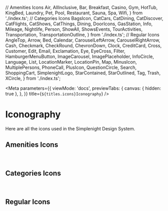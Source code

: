 // Amenities Icons
  Air,
  AllInclusive,
  Bar,
  Breakfast,
  Casino,
  Gym,
  HotTub,
  KingBed,
  Laundry,
  Pet,
  Pool,
  Restaurant,
  Sauna,
  Spa,
  Wifi,
} from './index.ts';
// Categories Icons
  BagsIcon,
  CatCars,
  CatDining,
  CatDiscover,
  CatFlights,
  CatShows,
  CatThings,
  Dining,
  DoorIcons,
  GasStation,
  Info,
  Mileage,
  Nightlife,
  Person,
  ShowAll,
  ShowsEvents,
  TourActivities,
  Transportation,
  TransportationOutline,
} from './index.ts';
// Regular Icons
  AngleTop,
  Arrow,
  Bed,
  Calendar,
  CarouselLeftArrow,
  CarouselRightArrow,
  Cash,
  Checkmark,
  CheckRound,
  ChevronDown,
  Clock,
  CreditCard,
  Cross,
  Customer,
  Edit,
  Email,
  Exclamation,
  Eye,
  EyeCross,
  Filter,
  HamburgerMenuButton,
  ImageCarousel,
  ImagePlaceholder,
  InfoCircle,
  Language,
  List,
  LocationMarker,
  LocationPin,
  Map,
  MinusIcon,
  MultiplePersons,
  PhoneCall,
  PlusIcon,
  QuestionCircle,
  Search,
  ShoppingCart,
  SimplenightLogo,
  StarContained,
  StarOutlined,
  Tag,
  Trash,
  XCircle,
} from './index.ts';

<Meta
  parameters={{
    viewMode: 'docs',
    previewTabs: {
      canvas: { hidden: true },
    },
  }}
  title={`${titles.icons}Iconography`}
/>

# Iconography

Here are all the icons used in the Simplenight Design System.

## Amenities Icons

<br />
<IconGallery>
  <IconItem name="Air">
    <Air />
  </IconItem>
  <IconItem name="AllInclusive">
    <AllInclusive />
  </IconItem>
  <IconItem name="Bar">
    <Bar />
  </IconItem>
  <IconItem name="Breakfast">
    <Breakfast />
  </IconItem>
  <IconItem name="Casino">
    <Casino />
  </IconItem>
  <IconItem name="Gym">
    <Gym />
  </IconItem>
  <IconItem name="HotTub">
    <HotTub />
  </IconItem>
  <IconItem name="KingBed">
    <KingBed />
  </IconItem>
  <IconItem name="Laundry">
    <Laundry />
  </IconItem>
  <IconItem name="Pet">
    <Pet />
  </IconItem>
  <IconItem name="Pool">
    <Pool />
  </IconItem>
  <IconItem name="Restaurant">
    <Restaurant />
  </IconItem>
  <IconItem name="Sauna">
    <Sauna />
  </IconItem>
  <IconItem name="Spa">
    <Spa />
  </IconItem>
  <IconItem name="Wifi">
    <Wifi />
  </IconItem>
</IconGallery>

## Categories Icons

<br />
<IconGallery>
  <IconItem name="BagsIcon">
    <BagsIcon />
  </IconItem>
  <IconItem name="CatCars">
    <CatCars />
  </IconItem>
  <IconItem name="CatDining">
    <CatDining />
  </IconItem>
  <IconItem name="CatDiscover">
    <CatDiscover />
  </IconItem>
  <IconItem name="CatFlights">
    <CatFlights />
  </IconItem>
  <IconItem name="CatShows">
    <CatShows />
  </IconItem>
  <IconItem name="CatThings">
    <CatThings />
  </IconItem>
  <IconItem name="Dining">
    <Dining />
  </IconItem>
  <IconItem name="DoorIcons">
    <DoorIcons />
  </IconItem>
  <IconItem name="GasStation">
    <GasStation />
  </IconItem>
  <IconItem name="Info">
    <Info />
  </IconItem>
  <IconItem name="Mileage">
    <Mileage />
  </IconItem>
  <IconItem name="Nightlife">
    <Nightlife />
  </IconItem>
  <IconItem name="Person">
    <Person />
  </IconItem>
  <IconItem name="ShowAll">
    <ShowAll />
  </IconItem>
  <IconItem name="ShowsEvents">
    <ShowsEvents />
  </IconItem>
  <IconItem name="TourActivities">
    <TourActivities />
  </IconItem>
  <IconItem name="Transportation">
    <Transportation />
  </IconItem>
  <IconItem name="TransportationOutline">
    <TransportationOutline />
  </IconItem>
</IconGallery>

## Regular Icons

<br />
<IconGallery>
  <IconItem name="AngleTop">
    <AngleTop />
  </IconItem>
  <IconItem name="Arrow">
    <Arrow />
  </IconItem>
  <IconItem name="Bed">
    <Bed />
  </IconItem>
  <IconItem name="Calendar">
    <Calendar />
  </IconItem>
  <IconItem name="CarouselLeftArrow">
    <CarouselLeftArrow />
  </IconItem>
  <IconItem name="CarouselRightArrow">
    <CarouselRightArrow />
  </IconItem>
  <IconItem name="Cash">
    <Cash />
  </IconItem>
  <IconItem name="Checkmark">
    <Checkmark />
  </IconItem>
  <IconItem name="CheckRound">
    <CheckRound />
  </IconItem>
  <IconItem name="ChevronDown">
    <ChevronDown />
  </IconItem>
  <IconItem name="Clock">
    <Clock />
  </IconItem>
  <IconItem name="CreditCard">
    <CreditCard />
  </IconItem>
  <IconItem name="Cross">
    <Cross />
  </IconItem>
  <IconItem name="Customer">
    <Customer />
  </IconItem>
  <IconItem name="Edit">
    <Edit />
  </IconItem>
  <IconItem name="Email">
    <Email />
  </IconItem>
  <IconItem name="Exclamation">
    <Exclamation />
  </IconItem>
  <IconItem name="Eye">
    <Eye />
  </IconItem>
  <IconItem name="EyeCross">
    <EyeCross />
  </IconItem>
  <IconItem name="Filter">
    <Filter />
  </IconItem>
  <IconItem name="HamburgerMenuButton">
    <HamburgerMenuButton />
  </IconItem>
  <IconItem name="ImageCarousel">
    <ImageCarousel />
  </IconItem>
  <IconItem name="ImagePlaceholder">
    <ImagePlaceholder />
  </IconItem>
  <IconItem name="InfoCircle">
    <InfoCircle />
  </IconItem>
  <IconItem name="Language">
    <Language />
  </IconItem>
  <IconItem name="List">
    <List />
  </IconItem>
  <IconItem name="LocationMarker">
    <LocationMarker />
  </IconItem>
  <IconItem name="LocationPin">
    <LocationPin />
  </IconItem>
  <IconItem name="Map">
    <Map />
  </IconItem>
  <IconItem name="MinusIcon">
    <MinusIcon />
  </IconItem>
  <IconItem name="MultiplePersons">
    <MultiplePersons />
  </IconItem>
  <IconItem name="PhoneCall">
    <PhoneCall />
  </IconItem>
  <IconItem name="PlusIcon">
    <PlusIcon />
  </IconItem>
  <IconItem name="QuestionCircle">
    <QuestionCircle />
  </IconItem>
  <IconItem name="Search">
    <Search />
  </IconItem>
  <IconItem name="ShoppingCart">
    <ShoppingCart />
  </IconItem>
  <IconItem name="StarContained">
    <StarContained />
  </IconItem>
  <IconItem name="StarOutlined">
    <StarOutlined />
  </IconItem>
  <IconItem name="Tag">
    <Tag />
  </IconItem>
  <IconItem name="Trash">
    <Trash />
  </IconItem>
  <IconItem name="XCircle">
    <XCircle />
  </IconItem>
</IconGallery>

